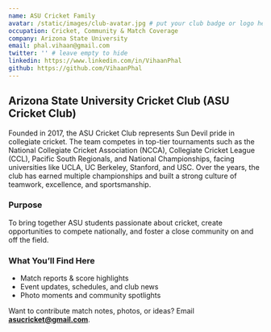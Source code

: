 ```yaml
---
name: ASU Cricket Family
avatar: /static/images/club-avatar.jpg # put your club badge or logo here (512×512 recommended)
occupation: Cricket, Community & Match Coverage
company: Arizona State University
email: phal.vihaan@gmail.com
twitter: '' # leave empty to hide
linkedin: https://www.linkedin.com/in/VihaanPhal
github: https://github.com/VihaanPhal
---
```


## Arizona State University Cricket Club (ASU Cricket Club)

Founded in 2017, the ASU Cricket Club represents Sun Devil pride in collegiate cricket. The team competes in top-tier tournaments such as the National Collegiate Cricket Association (NCCA), Collegiate Cricket League (CCL), Pacific South Regionals, and National Championships, facing universities like UCLA, UC Berkeley, Stanford, and USC. Over the years, the club has earned multiple championships and built a strong culture of teamwork, excellence, and sportsmanship.

### Purpose

To bring together ASU students passionate about cricket, create opportunities to compete nationally, and foster a close community on and off the field.

### What You’ll Find Here

- Match reports & score highlights
- Event updates, schedules, and club news
- Photo moments and community spotlights

Want to contribute match notes, photos, or ideas? Email **asucricket@gmail.com**.
